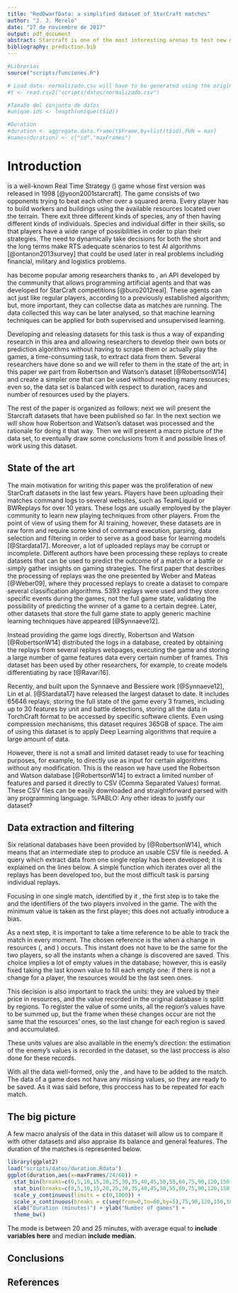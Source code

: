 ```yaml
---
title: "RedDwarfData: a simplified dataset of StarCraft matches"
author: "J. J. Merelo"
date: "27 de noviembre de 2017"
output: pdf_document
abstract: Starcraft is one of the most interesting arenas to test new machine learning and computational intelligence techniques; however, StarCraft matches take a long time and creating a good dataset for training can be hard; besides, analyzing match logs to extract the main characteristics can also be done in many different ways to the point that extracting and processing data itself can take an inordinate amount of time. In this paper we present one such simplified dataset extracted from Robinson and Watson, which we have called RedDwarfData, containing several thousand matches processed to frames, so that temporal studies can also be undertaken. This dataset is available under a free license. An initial analysis and appraisal of these matches is also made. 
bibliography: prediction.bib
---
```


```r
#Librerías
source("scripts/funciones.R")

# Load data. normalizado.csv will have to be generated using the original files or downloaded from the release of this repo and placed in that directory
#t <- read.csv2("scripts/datos/normalizado.csv")

#Tamaño del conjunto de datos
#unique.ids <- length(unique(t$id))

#Duration 
#duration <- aggregate.data.frame(t$Frame,by=list(t$id),FUN = max)
#names(duration) <- c("id","maxFrames")
```

# Introduction

\emph{StarCraft} is a well-known Real Time Strategy (\emph{RTS}) game whose first version was released in 1998 [@yoon2001starcraft]. The game consists of two opponents trying to beat each other over a squared arena. Every player has to build workers and buildings using the available resources located over the terrain. There exit three different kinds of species, any of then having different kinds of individuals. Species and individual differ in their skills, so that players have a wide range of possibilities in order to plan their strategies. The need to dynamically take decisions for both the short and the long terms make RTS adequate scenarios to test AI algorithms [@ontanon2013survey] that could be used later in real problems including financial, military and logistics problems. 

\emph{StarCraft} has become popular among researchers thanks to \emph{BWAPI}, an API developed by the community that allows programming artificial agents and that was developed for StarCraft competitions [@buro2012real]. These agents can act just like regular players, according to a previously established algorithm; but, more important, they can collectse data as matches are running. The data collected this way can be later analysed, so that machine learning techniques can be applied for both supervised and unsupervised learning.

Developing and releasing datasets for this task is thus a way of expanding research in this area and allowing researchers to develop their own bots or prediction algorithms without having to scrape them or actually play the games, a time-consuming task, to extract data from them. Several researchers have done so and we will refer to them in the state of the art; in this paper we part from Robertson and Watson's dataset [@RobertsonW14] and create a simpler one that can be used without needing many resources; even so, the data set is balanced with respect to duration, races and number of resources used by the players. 

The rest of the paper is organized as follows: next we will present the Starcraft datasets that have been published so far. In the next section we will show how Robertson and Watson's dataset was processed and the rationale for doing it that way. Then we will present a macro picture of the data set, to eventually draw some conclusions from it and possible lines of work using this dataset.

## State of the art

The main motivation for writing this paper was the proliferation of new StarCraft datasets in the last few years. Players have been uploading their matches command logs to several websites, such as TeamLiquid \footnote{\url{http://www.teamliquid.net}} or BWReplays \footnote{\url{http://www.bwreplays.com}} for over 10 years. These logs are usually employed by the player community to learn new playing techniques from other players. From the point of view of using them for AI training, however, these datasets are in raw form and require some kind of command execution, parsing, data selection and filtering in order to serve as a good base for learning models [@Stardata17]. Moreover, a lot of uploaded replays may be corrupt or incomplete. Different authors have been processing these replays to create datasets that can be used to predict the outcome of a match or a battle or simply gather insights on gaming strategies. The first paper that describes the processing of replays was the one presented by Weber and Mateas [@Weber09], where they processed replays to create a dataset to compare several classification algorithms. 5393 replays were used and they store specific events during the games, not the full game state, validating the possibility of predicting the winner of a game to a certain degree. Later, other datasets that store the full game state to apply generic machine learning techniques have appeared [@Synnaeve12].

Instead providing the game logs directly, Robertson and Watson [@RobertsonW14] distributed the logs in a database, created by obtaining the replays from several replays webpages, executing the game and storing a large number of game features data every certain number of frames. This dataset has been used by other researchers, for example, to create models differentiating by race [@Ravari16].

Recently, and built upon the Synnaeve and Bessiere work [@Synnaeve12], Lin et al. [@Stardata17] have released the largest dataset to date. It includes 65646 replays, storing the full state of the game every 3 frames, including up to 30 features by unit and battle detections, storing all the data in TorchCraft format to be accessed by specific software clients. Even using compression mechanisms, this dataset requires 365GB of space. The aim of using this dataset is to apply Deep Learning algorithms that require a large amount of data.

However, there is not a small and limited dataset ready to use for teaching purposes, for example, to directly use as input for certain algorithms without any modification. This is the reason we have used the Robertson and Watson database [@RobertsonW14] to extract a limited number of features and parsed it directly to CSV (Comma Separated Values) format. These CSV files can be easily downloaded and straightforward parsed with any programming language. %PABLO: Any other ideas to justify our dataset?

## Data extraction and filtering

Six relational databases have been provided by [@RobertsonW14], which means that an intermediate step to produce an usable CSV file is needed. A query which extract data from one single replay has been developed; it is explained on the lines below. A simple function which iterates over all the replays has been developed too, but the most difficult task is parsing individual replays.

Focusing in one single match, identified by it \emph{ReplayID}, the first step is to take the \emph{Duration} and the identifiers \emph{PlayerReplayID} of the two players involved in the game. The \emph{PlayerReplayID} with the minimum value is taken as the first player; this does not actually introduce a bias. 

As a next step, it is important to take a time reference to be able to track the match in every moment. The chosen reference is the \emph{Frame} when a change in resources (\emph{Minerals}, \emph{Gas} and \emph{Supply}) occurs. This instant does not have to be the same for the two players, so all the instants when a change is discovered are saved. This choice implies a lot of empty values in the database; however, this is easily fixed taking the last known value to fill each empty one: if there is not a change for a player, the resources would be the last seen ones.

This decision is also important to track the units: they are valued by their price in resources, and the value recorded in the original database is splitt by regions. To register the value of some units, all the region's values have to be summed up, but the frame when these changes occur are not the same that the  resources' ones, so the last change for each region is saved and accumulated.

These units values are also available in the enemy's direction: the estimation of the enemy's values is recorded in the dataset, so the last proccess is also done for these records.  

With all the data well-formed, only the \emph{ReplayID}, \emph{Winner} and \emph{Duration} have to be added to the match. The data of a game does not have any missing values, so they are ready to be saved. As it was said before, this proccess has to be repeated for each match. 


## The big picture

A few macro analysis of the data in this dataset will allow us to compare it with other datasets and also appraise its balance and general features. The duration of the matches is represented below.

```r
library(ggplot2)
load("scripts/datos/duration.Rdata")
ggplot(duration,aes(x=maxFrames/24/60)) + 
  stat_bin(breaks=c(0,5,10,15,20,25,30,35,40,45,50,55,60,75,90,120,150,180),color="white") +
  stat_bin(breaks=c(0,5,10,15,20,25,30,35,40,45,50,55,60,75,90,120,150,180), geom="text", aes(label=..count..), vjust=-1.5) +
  scale_y_continuous(limits = c(0,1000)) + 
  scale_x_continuous(breaks = c(seq(from=0,to=60,by=5),75,90,120,150,180),minor_breaks = seq(from=0,to=165,by=5)) +
  xlab("Duration (minutes)") + ylab("Number of games") +
  theme_bw()
```


The mode is between 20 and 25 minutes, with average equal to **include variables here** and median **include median**. 

## Conclusions

## References